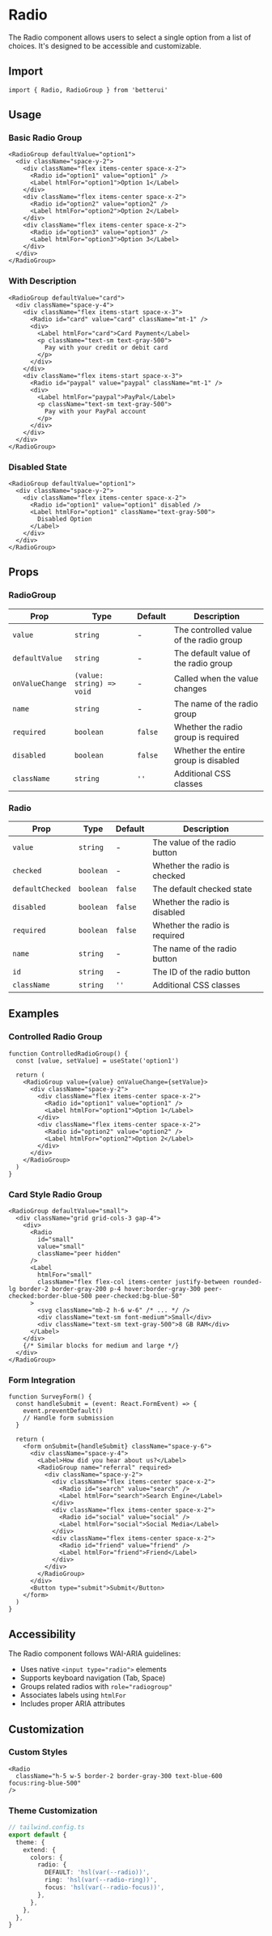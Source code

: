 # Radio

The Radio component allows users to select a single option from a list of choices. It's designed to be accessible and customizable.

## Import

```tsx
import { Radio, RadioGroup } from 'betterui'
```

## Usage

### Basic Radio Group

```tsx
<RadioGroup defaultValue="option1">
  <div className="space-y-2">
    <div className="flex items-center space-x-2">
      <Radio id="option1" value="option1" />
      <Label htmlFor="option1">Option 1</Label>
    </div>
    <div className="flex items-center space-x-2">
      <Radio id="option2" value="option2" />
      <Label htmlFor="option2">Option 2</Label>
    </div>
    <div className="flex items-center space-x-2">
      <Radio id="option3" value="option3" />
      <Label htmlFor="option3">Option 3</Label>
    </div>
  </div>
</RadioGroup>
```

### With Description

```tsx
<RadioGroup defaultValue="card">
  <div className="space-y-4">
    <div className="flex items-start space-x-3">
      <Radio id="card" value="card" className="mt-1" />
      <div>
        <Label htmlFor="card">Card Payment</Label>
        <p className="text-sm text-gray-500">
          Pay with your credit or debit card
        </p>
      </div>
    </div>
    <div className="flex items-start space-x-3">
      <Radio id="paypal" value="paypal" className="mt-1" />
      <div>
        <Label htmlFor="paypal">PayPal</Label>
        <p className="text-sm text-gray-500">
          Pay with your PayPal account
        </p>
      </div>
    </div>
  </div>
</RadioGroup>
```

### Disabled State

```tsx
<RadioGroup defaultValue="option1">
  <div className="space-y-2">
    <div className="flex items-center space-x-2">
      <Radio id="option1" value="option1" disabled />
      <Label htmlFor="option1" className="text-gray-500">
        Disabled Option
      </Label>
    </div>
  </div>
</RadioGroup>
```

## Props

### RadioGroup

| Prop | Type | Default | Description |
|------|------|---------|-------------|
| `value` | `string` | - | The controlled value of the radio group |
| `defaultValue` | `string` | - | The default value of the radio group |
| `onValueChange` | `(value: string) => void` | - | Called when the value changes |
| `name` | `string` | - | The name of the radio group |
| `required` | `boolean` | `false` | Whether the radio group is required |
| `disabled` | `boolean` | `false` | Whether the entire group is disabled |
| `className` | `string` | `''` | Additional CSS classes |

### Radio

| Prop | Type | Default | Description |
|------|------|---------|-------------|
| `value` | `string` | - | The value of the radio button |
| `checked` | `boolean` | - | Whether the radio is checked |
| `defaultChecked` | `boolean` | `false` | The default checked state |
| `disabled` | `boolean` | `false` | Whether the radio is disabled |
| `required` | `boolean` | `false` | Whether the radio is required |
| `name` | `string` | - | The name of the radio button |
| `id` | `string` | - | The ID of the radio button |
| `className` | `string` | `''` | Additional CSS classes |

## Examples

### Controlled Radio Group

```tsx
function ControlledRadioGroup() {
  const [value, setValue] = useState('option1')

  return (
    <RadioGroup value={value} onValueChange={setValue}>
      <div className="space-y-2">
        <div className="flex items-center space-x-2">
          <Radio id="option1" value="option1" />
          <Label htmlFor="option1">Option 1</Label>
        </div>
        <div className="flex items-center space-x-2">
          <Radio id="option2" value="option2" />
          <Label htmlFor="option2">Option 2</Label>
        </div>
      </div>
    </RadioGroup>
  )
}
```

### Card Style Radio Group

```tsx
<RadioGroup defaultValue="small">
  <div className="grid grid-cols-3 gap-4">
    <div>
      <Radio
        id="small"
        value="small"
        className="peer hidden"
      />
      <Label
        htmlFor="small"
        className="flex flex-col items-center justify-between rounded-lg border-2 border-gray-200 p-4 hover:border-gray-300 peer-checked:border-blue-500 peer-checked:bg-blue-50"
      >
        <svg className="mb-2 h-6 w-6" /* ... */ />
        <div className="text-sm font-medium">Small</div>
        <div className="text-sm text-gray-500">8 GB RAM</div>
      </Label>
    </div>
    {/* Similar blocks for medium and large */}
  </div>
</RadioGroup>
```

### Form Integration

```tsx
function SurveyForm() {
  const handleSubmit = (event: React.FormEvent) => {
    event.preventDefault()
    // Handle form submission
  }

  return (
    <form onSubmit={handleSubmit} className="space-y-6">
      <div className="space-y-4">
        <Label>How did you hear about us?</Label>
        <RadioGroup name="referral" required>
          <div className="space-y-2">
            <div className="flex items-center space-x-2">
              <Radio id="search" value="search" />
              <Label htmlFor="search">Search Engine</Label>
            </div>
            <div className="flex items-center space-x-2">
              <Radio id="social" value="social" />
              <Label htmlFor="social">Social Media</Label>
            </div>
            <div className="flex items-center space-x-2">
              <Radio id="friend" value="friend" />
              <Label htmlFor="friend">Friend</Label>
            </div>
          </div>
        </RadioGroup>
      </div>
      <Button type="submit">Submit</Button>
    </form>
  )
}
```

## Accessibility

The Radio component follows WAI-ARIA guidelines:

- Uses native `<input type="radio">` elements
- Supports keyboard navigation (Tab, Space)
- Groups related radios with `role="radiogroup"`
- Associates labels using `htmlFor`
- Includes proper ARIA attributes

## Customization

### Custom Styles

```tsx
<Radio
  className="h-5 w-5 border-2 border-gray-300 text-blue-600 focus:ring-blue-500"
/>
```

### Theme Customization

```typescript
// tailwind.config.ts
export default {
  theme: {
    extend: {
      colors: {
        radio: {
          DEFAULT: 'hsl(var(--radio))',
          ring: 'hsl(var(--radio-ring))',
          focus: 'hsl(var(--radio-focus))',
        },
      },
    },
  },
}
``` 